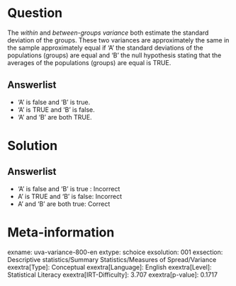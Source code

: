 Question
========

The *within* and *between-groups variance* both estimate the standard deviation of the groups. These two variances are approximately the same in the sample approximately equal if 'A' the standard deviations of the populations (groups) are equal and 'B' the null hypothesis stating that the averages of the populations (groups) are equal is TRUE.

Answerlist
----------

* 'A' is false and 'B' is true.
* 'A' is TRUE and 'B' is false.
* 'A' and 'B' are both TRUE.

Solution
========

Answerlist
----------

* 'A' is false and 'B' is true : Incorrect
* A' is TRUE and 'B' is false: Incorrect
* A' and 'B' are both true: Correct

Meta-information
================
exname: uva-variance-800-en
extype: schoice
exsolution: 001
exsection: Descriptive statistics/Summary Statistics/Measures of Spread/Variance
exextra[Type]: Conceptual
exextra[Language]: English
exextra[Level]: Statistical Literacy
exextra[IRT-Difficulty]: 3.707
exextra[p-value]: 0.1717
